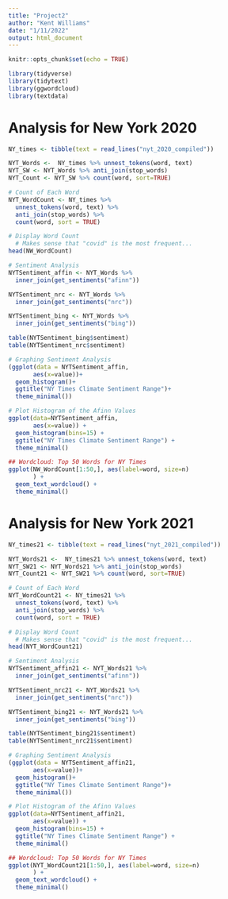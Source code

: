 ```yaml
---
title: "Project2"
author: "Kent Williams"
date: "1/11/2022"
output: html_document
---
```


```r
knitr::opts_chunk$set(echo = TRUE)
```

```r
library(tidyverse)
library(tidytext)
library(ggwordcloud)
library(textdata)
```

# Analysis for New York 2020
```r
NY_times <- tibble(text = read_lines("nyt_2020_compiled"))

NYT_Words <-  NY_times %>% unnest_tokens(word, text)
NYT_SW <- NYT_Words %>% anti_join(stop_words)
NYT_Count <- NYT_SW %>% count(word, sort=TRUE)

# Count of Each Word
NYT_WordCount <- NY_times %>%
  unnest_tokens(word, text) %>%
  anti_join(stop_words) %>% 
  count(word, sort = TRUE)

# Display Word Count
  # Makes sense that "covid" is the most frequent...
head(NW_WordCount)

# Sentiment Analysis
NYTSentiment_affin <- NYT_Words %>%
  inner_join(get_sentiments("afinn"))

NYTSentiment_nrc <- NYT_Words %>%
  inner_join(get_sentiments("nrc"))

NYTSentiment_bing <- NYT_Words %>%
  inner_join(get_sentiments("bing"))

table(NYTSentiment_bing$sentiment)
table(NYTSentiment_nrc$sentiment)

# Graphing Sentiment Analysis
(ggplot(data = NYTSentiment_affin, 
       aes(x=value))+
  geom_histogram()+
  ggtitle("NY Times Climate Sentiment Range")+
  theme_minimal())

# Plot Histogram of the Afinn Values
ggplot(data=NYTSentiment_affin, 
       aes(x=value)) +
  geom_histogram(bins=15) +
  ggtitle("NY Times Climate Sentiment Range") +
  theme_minimal()

## Wordcloud: Top 50 Words for NY Times
ggplot(NW_WordCount[1:50,], aes(label=word, size=n)
       ) +
  geom_text_wordcloud() +
  theme_minimal()
```


# Analysis for New York 2021
```r
NY_times21 <- tibble(text = read_lines("nyt_2021_compiled"))

NYT_Words21 <-  NY_times21 %>% unnest_tokens(word, text)
NYT_SW21 <- NYT_Words21 %>% anti_join(stop_words)
NYT_Count21 <- NYT_SW21 %>% count(word, sort=TRUE)

# Count of Each Word
NYT_WordCount21 <- NY_times21 %>%
  unnest_tokens(word, text) %>%
  anti_join(stop_words) %>% 
  count(word, sort = TRUE)

# Display Word Count
  # Makes sense that "covid" is the most frequent...
head(NYT_WordCount21)

# Sentiment Analysis
NYTSentiment_affin21 <- NYT_Words21 %>%
  inner_join(get_sentiments("afinn"))

NYTSentiment_nrc21 <- NYT_Words21 %>%
  inner_join(get_sentiments("nrc"))

NYTSentiment_bing21 <- NYT_Words21 %>%
  inner_join(get_sentiments("bing"))

table(NYTSentiment_bing21$sentiment)
table(NYTSentiment_nrc21$sentiment)

# Graphing Sentiment Analysis
(ggplot(data = NYTSentiment_affin21, 
       aes(x=value))+
  geom_histogram()+
  ggtitle("NY Times Climate Sentiment Range")+
  theme_minimal())

# Plot Histogram of the Afinn Values
ggplot(data=NYTSentiment_affin21, 
       aes(x=value)) +
  geom_histogram(bins=15) +
  ggtitle("NY Times Climate Sentiment Range") +
  theme_minimal()

## Wordcloud: Top 50 Words for NY Times
ggplot(NYT_WordCount21[1:50,], aes(label=word, size=n)
       ) +
  geom_text_wordcloud() +
  theme_minimal()
```